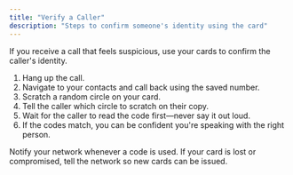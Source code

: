 ```yaml
---
title: "Verify a Caller"
description: "Steps to confirm someone's identity using the card"
---
```


If you receive a call that feels suspicious, use your cards to confirm the caller's identity.

1. Hang up the call.
2. Navigate to your contacts and call back using the saved number.
3. Scratch a random circle on your card.
4. Tell the caller which circle to scratch on their copy.
5. Wait for the caller to read the code first—never say it out loud.
6. If the codes match, you can be confident you're speaking with the right person.

Notify your network whenever a code is used. If your card is lost or compromised, tell the network so new cards can be issued.

